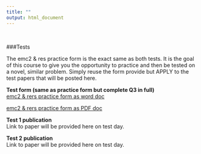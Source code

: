 ```yaml
---
title: ""
output: html_document
---
```

<br>

###Tests  

The emc2 & res practice form is the exact same as both tests.  It is the goal of this course to give you the opportunity to practice and then be tested on a novel, similar problem.  Simply reuse the form provide but APPLY to the test papers that will be posted here.

**Test form (same as practice form but complete Q3 in full)**  
[emc2 & rers practice form as word doc](https://github.com/cjlortie/bio4enviro/blob/master/BIOL4265_emc2.docx)  

[emc2 & rers practice form as PDF doc](https://github.com/cjlortie/bio4enviro/blob/master/emc2.pdf)  

**Test 1 publication**  
Link to paper will be provided here on test day.  

**Test 2 publication**  
Link to paper will be provided here on test day.